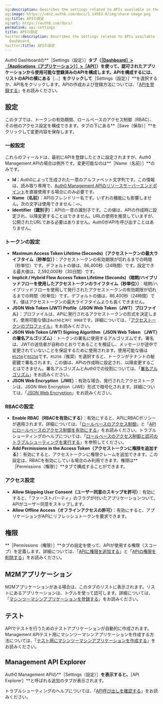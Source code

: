 ```yaml
---
og:description: Describes the settings related to APIs available in the Auth0 Dashboard.
og:image: https://cdn2.auth0.com/docs/1.14553.0/img/share-image.png
og:title: APIの設定
og:url: https://auth0.com/docs/
permalink: api-settings
title: APIの設定
twitter:description: Describes the settings related to APIs available in the Auth0
  Dashboard.
twitter:title: APIの設定
---
```


Auth0 Dashboardの**［Settings（設定）］**タブ（[［Dashboard］>［Applications（アプリケーション）］>［API］](%24%7Bmanage_url%7D/#/apis)）を使って、認可されたアプリケーションから使用可能な登録済みのAPIを構成します。APIを構成するには、リストのAPIの横にある**［...］**をクリックして**［Settings（設定）］**を選択するか、API名をクリックします。APIの作成および登録方法については、「[APIを登録する](/get-started/set-up-apis)」をお読みください。



## 設定

このタブでは、トークンの有効期間、ロールベースのアクセス制御（RBAC）、その他のアクセス設定を構成できます。タブの下にある**［Save（保存）］**をクリックして変更内容を保存します。

### 一般設定

これらのフィールドは、最初にAPIを登録したときに設定されますが、Auth0 Management APIの場合は例外です。変更可能なのは**［Name（名前）］**のみです。

* **Id**：Auth0によって生成された一意のアルファベット文字列です。この情報は、読み取り専用で、[Auth0 Management APIのリソースサーバーエンドポイント](https://auth0.com/docs/api/management/v2#!/Resource_Servers/get_resource_servers_by_id)を直接使用する場合にのみ必要です。
* **Name（名前）**：APIのフレンドリー名です。いずれの機能にも影響しません。次の文字は使用できません：`<>`。
* **Identifier（識別子）**：APIの一意の識別子です。この値は、APIの作成時に設定され、以降変更することはできません。URLの使用を推奨していますが、公開されたURLである必要はありません。Auth0がAPIを呼び出すことはありません。

### トークンの設定

* **Maximum Access Token Lifetime (Seconds)（アクセストークンの最大ライフタイム（秒単位））**：アクセストークンの有効期限が切れるまでの時間（秒単位）です。デフォルトの値は、86,400秒（24時間）です。設定できる最大値は、2,592,000秒（30日間）です。
* **Implicit / Hybrid Flow Access Token Lifetime (Seconds)（暗黙/ハイブリッドフローを使用したアクセストークンのライフタイム（秒単位））**：暗黙/ハイブリッドフローを使用して発行されたアクセストークンの有効期限が切れるまでの時間（秒単位）です。デフォルトの値は、86,400秒（24時間）です。値はアクセストークンの最大ライフタイムよりも長くできません。
* **JSON Web Token (JWT) Profile（JSON Web Token（JWT）プロファイル）**：プロファイルは、APIに発行されるアクセストークンの形式を決定します。使用可能な値は`Auth0`と`RFC 9068`です。詳細については、「[アクセストークンのプロファイル](/access-token-profiles)」をお読みください。
* **JSON Web Token (JWT) Signing Algorithm（JSON Web Token （JWT）の署名アルゴリズム）**：トークンの署名に使用するアルゴリズムです。署名は、JWTの送信者が自称のとおりであることを検証し、メッセージが途中で変更されていないことを保証するために使用されます。使用可能な値は[`HS256`](https://en.wikipedia.org/wiki/Symmetric-key_algorithm)と[`RS256`](https://en.wikipedia.org/wiki/Public-key_cryptography)です。`RS256`（推奨）を選択すると、トークンがテナントの秘密鍵で署名されます。この値は、APIの作成時に設定され、以降変更することはできません。署名アルゴリズムとAuth0での役割については、「[署名アルゴリズム](/applications/signing-algorithms)」をお読みください。
* **JSON Web Encryption（JWE）**：有効な場合、発行されたアクセストークンは、JSON Web Encryption（JWE）形式で暗号化されます。詳細については、「[JSON Web Encryption](/json-web-encryption)」をお読みください。

### RBACの設定

* **Enable RBAC（RBACを有効にする）**：有効にすると、APIにRBACポリシーが適用されます。詳細については、「[ロールベースのアクセス制御](/rbac)」と「[APIにロールベースのアクセス制御を有効にする](/apis/enable-role-based-access-control-for-apis)」をお読みください。トラブルシューティングのヘルプについては、「[ロールベースのアクセス制御と認可のトラブルシューティングを実行する](/troubleshoot/troubleshoot-authentication/troubleshoot-rbac-authorization)」を参照してください。
* **Add Permissions in the Access Token（アクセストークンに権限を追加する）**：有効にすると、アクセストークンに権限クレームを追加できます。この設定は、RBACを有効にしている場合のみ利用できます。権限は**［Permissions（権限）］**タブで構成することができます。

### アクセス設定

* **Allow Skipping User Consent（ユーザー同意のスキップを許可）**：有効にすると、「ファーストパーティ」のフラグが付いたアプリケーションついて、APIがユーザー同意をスキップします。
* **Allow Offline Access（オフラインアクセスの許可）**：有効にすると、アプリケーションがAPIにリフレッシュトークンを要求できます。

## 権限

**［Permissions（権限）］**タブの設定を使って、APIが使用する権限（スコープ）を定義します。詳細については、「[APIに権限を追加する](/apis/add-api-permissions)」と「[APIの権限を削除する](/apis/delete-api-permissions)」をお読みください。

## M2Mアプリケーション

M2Mアプリケーションがある場合は、このタブのリストに表示されます。リストにあるアプリケーションは、トグルを使って認可します。詳細については、「[マシンツーマシンアプリケーションを登録する](/get-started/create-apps/machine-to-machine-apps)」をお読みください。

## テスト

APIでテストを行うためのテストアプリケーションが自動的に作成されます。Management APIテスト用にマシンツーマシンアプリケーションを作成する方法については、「[テスト用にマシンツーマシンアプリケーションを作成する](/apis/create-m2m-app-test)」をお読みください。

## Management API Explorer

Auth0 Management APIの**［Settings（設定）］**を表示すると、**［API Explorer］**と呼ばれる追加のタブが表示されます。

トラブルシューティングのヘルプについては、「[API呼び出しを確認する](/troubleshoot/troubleshoot-authentication/check-api-calls)」をお読みください。